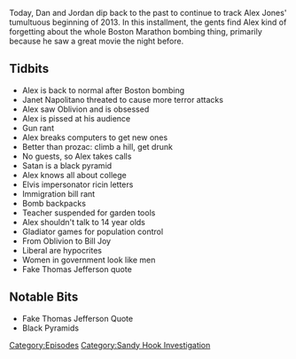 {{Episode
    | title           = April 23, 2013
    | caption         = [https://knowledgefight.libsyn.com/knowledge-fight-april-23-2013 Listen to this episode on Libsyn]
    | episodeNumber   = 367
    | length          = 01:18:51
    | airDate         = November 11, 2019
    | coverageDate    = April 23, 2013
    | episodeType     = [[:Category:Sandy Hook Investigation|Sandy Hook Investigation]]
    | appearance      = [[Janet Napolitano]], [[Bill Joy]]
    | previousEpisode = [[366: November 5-6, 2019]]
    | nextEpisode     = [[368: November 11-12, 2019]]
}}

{{Stub}}

Today, Dan and Jordan dip back to the past to continue to track Alex Jones' tumultuous beginning of 2013. In this installment, the gents find Alex kind of forgetting about the whole Boston Marathon bombing thing, primarily because he saw a great movie the night before.

==Tidbits==

*Alex is back to normal after Boston bombing
*Janet Napolitano threated to cause more terror attacks
*Alex saw Oblivion and is obsessed
*Alex is pissed at his audience
*Gun rant
*Alex breaks computers to get new ones
*Better than prozac: climb a hill, get drunk
*No guests, so Alex takes calls
*Satan is a black pyramid
*Alex knows all about college
*Elvis impersonator ricin letters
*Immigration bill rant
*Bomb backpacks
*Teacher suspended for garden tools
*Alex shouldn't talk to 14 year olds
*Gladiator games for population control
*From Oblivion to Bill Joy
*Liberal are hypocrites
*Women in government look like men
*Fake Thomas Jefferson quote

==Notable Bits==

*Fake Thomas Jefferson Quote
*Black Pyramids

[[Category:Episodes]]
[[Category:Sandy Hook Investigation]]